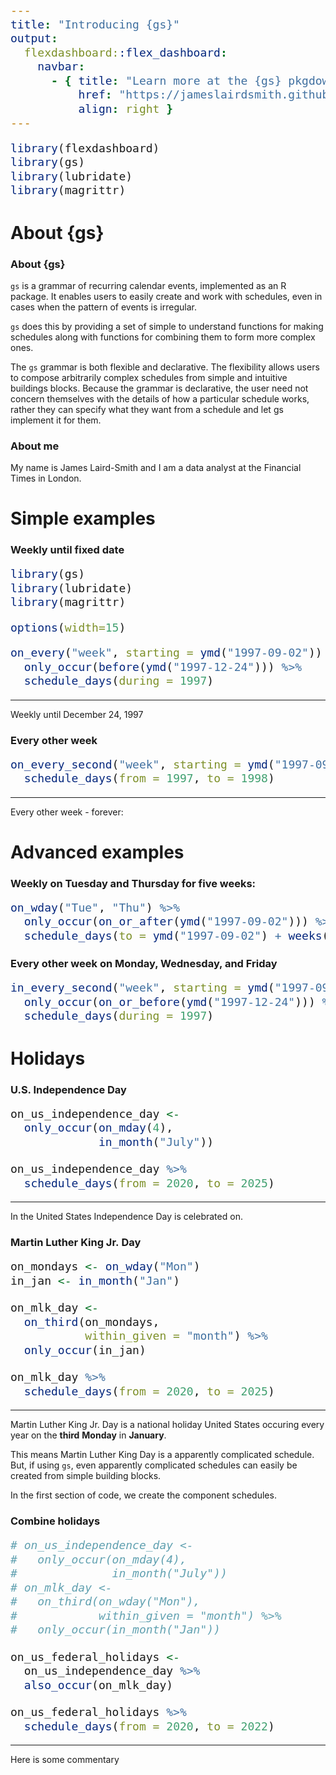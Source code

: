 ```yaml
---
title: "Introducing {gs}"
output: 
  flexdashboard::flex_dashboard:
    navbar:
      - { title: "Learn more at the {gs} pkgdown site", 
          href: "https://jameslairdsmith.github.io/gs", 
          align: right }
---
```


<style type="text/css">

.sbframe-commentary{ 
      font-size: 20px;
}

.sourceCode{ 
      font-size: 18px;
}

pre code{ 
      font-size: 18px;
}

.storyboard-nav .sbframelist ul li {

  font-size: 20px;
}

.navbar-collapse {
  
  font-size: 18px;
}

.navbar-brand {
  
  font-size: 18px;
}
  
</style>

```r
library(flexdashboard)
library(gs)
library(lubridate)
library(magrittr)
```

About {gs}{.sidebar}
=====================================

### About {gs}

`gs` is a grammar of recurring calendar events, implemented as an R package. 
It enables users to easily create and work with schedules, even in cases when 
the pattern of events is irregular. 

`gs` does this by providing a set of simple to understand functions for making 
schedules along with functions for combining them to form more complex ones.

The `gs` grammar is both flexible and declarative. The flexibility allows users 
to compose arbitrarily complex schedules from simple and intuitive buildings 
blocks. Because the grammar is declarative, the user need not concern 
themselves with the details of how a particular schedule works, rather they 
can specify what they want from a schedule and let gs implement it for them.

### About me

My name is James Laird-Smith and I am a data analyst at the Financial Times in
London.

Simple examples {.storyboard}
=========================================

### Weekly until fixed date

```r
library(gs)
library(lubridate)
library(magrittr)
```

```r
options(width=15)
```


```r
on_every("week", starting = ymd("1997-09-02")) %>% 
  only_occur(before(ymd("1997-12-24"))) %>% 
  schedule_days(during = 1997)
```

***

Weekly until December 24, 1997


### Every other week {data-commentary-width=500}

```r
on_every_second("week", starting = ymd("1997-09-02")) %>% 
  schedule_days(from = 1997, to = 1998)
```

***

Every other week - forever:

Advanced examples {.storyboard}
=========================================

### Weekly on Tuesday and Thursday for five weeks:

```r
on_wday("Tue", "Thu") %>% 
  only_occur(on_or_after(ymd("1997-09-02"))) %>% 
  schedule_days(to = ymd("1997-09-02") + weeks(5))
```

### Every other week on Monday, Wednesday, and Friday

```r
in_every_second("week", starting = ymd("1997-09-01")) %>% 
  only_occur(on_or_before(ymd("1997-12-24"))) %>% 
  schedule_days(during = 1997)
```


Holidays {.storyboard}
=========================================

### U.S. Independence Day {data-commentary-width=500}

```r
on_us_independence_day <- 
  only_occur(on_mday(4), 
             in_month("July"))

on_us_independence_day %>% 
  schedule_days(from = 2020, to = 2025)
```

***

In the United States Independence Day is celebrated on.

### Martin Luther King Jr. Day {data-commentary-width=500}

```r
on_mondays <- on_wday("Mon")
in_jan <- in_month("Jan")

on_mlk_day <- 
  on_third(on_mondays, 
           within_given = "month") %>% 
  only_occur(in_jan) 

on_mlk_day %>% 
  schedule_days(from = 2020, to = 2025)
```

***

Martin Luther King Jr. Day is a national holiday United States occuring every
year on the **third** **Monday** in **January**.

This means Martin Luther King Day is a apparently complicated schedule. But,
if using `gs`, even apparently complicated schedules can easily be created from 
simple building blocks.

In the first section of code, we create the component schedules.

### Combine holidays {data-commentary-width=500}

```r
# on_us_independence_day <- 
#   only_occur(on_mday(4), 
#              in_month("July"))
# on_mlk_day <- 
#   on_third(on_wday("Mon"), 
#            within_given = "month") %>% 
#   only_occur(in_month("Jan"))

on_us_federal_holidays <-
  on_us_independence_day %>% 
  also_occur(on_mlk_day)

on_us_federal_holidays %>% 
  schedule_days(from = 2020, to = 2022)
```

*** 

Here is some commentary
